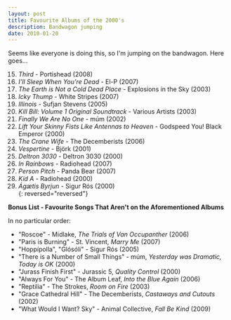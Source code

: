 ```yaml
---
layout: post
title: Favourite Albums of the 2000's
description: Bandwagon jumping
date: 2010-01-20
---
```


Seems like everyone is doing this, so I'm jumping on the bandwagon. Here goes...

15. _Third_ - Portishead (2008)  
14. _I'll Sleep When You're Dead_ - El-P (2007)  
13. _The Earth is Not a Cold Dead Place_ - Explosions in the Sky (2003)  
12. _Icky Thump_ - White Stripes (2007)  
11. _Illinois_ - Sufjan Stevens (2005)  
10. _Kill Bill: Volume 1 Original Soundtrack_ - Various Artists (2003)  
9. _Finally We Are No One_ - múm (2002)  
8. _Lift Your Skinny Fists Like Antennas to Heaven_ - Godspeed You! Black Emperor (2000)  
7. _The Crane Wife_ - The Decemberists (2006)  
6. _Vespertine_ - Björk (2001)  
5. _Deltron 3030_ - Deltron 3030 (2000)  
4. _In Rainbows_ - Radiohead (2007)  
3. _Person Pitch_ - Panda Bear (2007)  
2. _Kid A_ - Radiohead (2000)  
1. _Ágætis Byrjun_ - Sigur Rós (2000)  
{: reversed="reversed"}
  
**Bonus List - Favourite Songs That Aren't on the Aforementioned Albums**  

In no particular order:
  
- "Roscoe" - Midlake, _The Trials of Van Occupanther_ (2006)
- "Paris is Burning" - St. Vincent, _Marry Me_ (2007)  
- "Hoppípolla", "Glósóli" - Sigur Rós (2005)
- "There is a Number of Small Things" - múm, _Yesterday was Dramatic, Today is OK_ (2000)
- "Jurass Finish First" - Jurassic 5, _Quality Control_ (2000)  
- "Always For You" - The Album Leaf, _Into the Blue Again_ (2006)  
- "Reptilia" - The Strokes, _Room on Fire_ (2003)
- "Grace Cathedral Hill" - The Decemberists, _Castaways and Cutouts_ (2002)  
- "What Would I Want? Sky" - Animal Collective, _Fall Be Kind_ (2009)